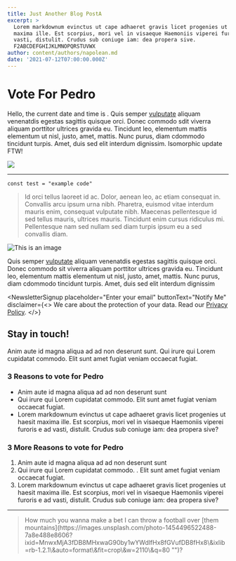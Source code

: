 ```yaml
---
title: Just Another Blog PostA
excerpt: >
  Lorem markdownum evinctus ut cape adhaeret gravis licet progenies ut haesit
  maxima ille. Est scorpius, mori vel in visaeque Haemoniis viperei furoris e ad
  vasti, distulit. Crudus sub coniuge iam: dea propera sive.
  F2ABCDEFGHIJKLMNOPQRSTUVWX
author: content/authors/napolean.md
date: '2021-07-12T07:00:00.000Z'
---
```


# Vote For Pedro

Hello, the current date and time is <DateTime format="iso" />. Quis semper [vulputate](https://example.com "") aliquam venenatdis egestas sagittis quisque orci. Donec commodo sdit viverra aliquam porttitor ultrices gravida eu. Tincidunt leo, elementum mattis elementum ut nisl, justo, amet, mattis. Nunc purus, diam cdommodo tincidunt turpis. Amet, duis sed elit interdum dignissim. Isomorphic update FTW!

![](/uploadshttp://res.cloudinary.com/deuzrsg3m/image/upload/v1634858384/tina-upload_yxevty.jpg "")

***

```
const test = "example code"
```

> Id orci tellus laoreet id ac. Dolor, aenean leo, ac etiam consequat in. Convallis arcu ipsum urna nibh. Pharetra, euismod vitae interdum mauris enim, consequat vulputate nibh. Maecenas pellentesque id sed tellus mauris, ultrices mauris. Tincidunt enim cursus ridiculus mi. Pellentesque nam sed nullam sed diam turpis ipsum eu a sed convallis diam.

![This is an image](/uploadshttp://res.cloudinary.com/deuzrsg3m/image/upload/v1631389967/apfx/kevin-bosc-oeqBJZd1GWY-unsplash_rtuyot.jpg "Building, by Thomas Carlisle")

Quis semper [vulputate](https://example.com "") aliquam venenatdis egestas sagittis quisque orci. Donec commodo sit viverra aliquam porttitor ultrices gravida eu. Tincidunt leo, elementum mattis elementum ut nisl, justo, amet, mattis. Nunc purus, diam cdommodo tincidunt turpis. Amet, duis sed elit interdum dignissim

<NewsletterSignup
  placeholder="Enter your email"
  buttonText="Notify Me"
  disclaimer={<>
    We care about the protection of your data. Read our [Privacy Policy](http://example.com "").
  </>}
>
  ## Stay in touch!

  Anim aute id magna aliqua ad ad non deserunt sunt. Qui irure qui Lorem cupidatat commodo. Elit sunt amet fugiat veniam occaecat fugiat.
</NewsletterSignup>

### 3 Reasons to vote for Pedro

* Anim aute id magna aliqua ad ad non deserunt sunt
* Qui irure qui Lorem cupidatat commodo. Elit sunt amet fugiat veniam occaecat fugiat.
* Lorem markdownum evinctus ut cape adhaeret gravis licet progenies ut haesit maxima ille. Est scorpius, mori vel in visaeque Haemoniis viperei furoris e ad vasti, distulit. Crudus sub coniuge iam: dea propera sive?

### 3 More Reasons to vote for Pedro

1. Anim aute id magna aliqua ad ad non deserunt sunt
2. Qui irure qui Lorem cupidatat commodo.
   . Elit sunt amet fugiat veniam occaecat fugiat.
3. Lorem markdownum evinctus ut cape adhaeret gravis licet progenies ut haesit maxima ille. Est scorpius, mori vel in visaeque Haemoniis viperei furoris e ad vasti, distulit. Crudus sub coniuge iam: dea propera sive?

***

<BlockQuote authorName="Uncle Rico">
  How much you wanna make a bet I can throw a football over [them
  mountains](https://images.unsplash.com/photo-1454496522488-7a8e488e8606?ixid=MnwxMjA3fDB8MHxwaG90by1wYWdlfHx8fGVufDB8fHx8\&ixlib=rb-1.2.1\&auto=format\&fit=crop\&w=2110\&q=80 "")?
</BlockQuote>
